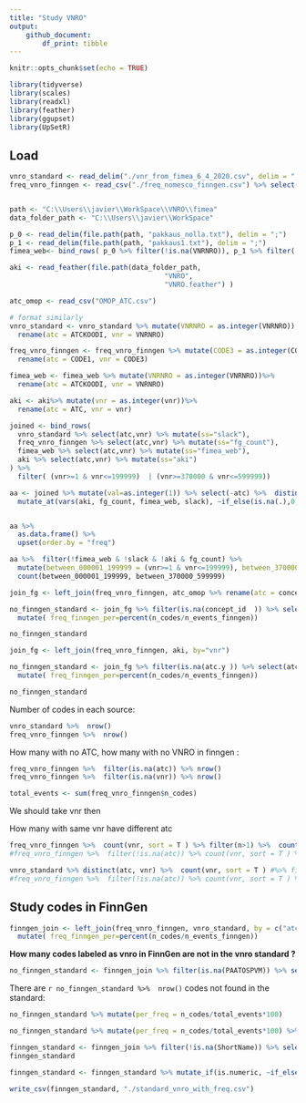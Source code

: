 ```yaml
---
title: "Study VNRO"
output: 
    github_document:
        df_print: tibble
---
```


```r
knitr::opts_chunk$set(echo = TRUE)

library(tidyverse)
library(scales)
library(readxl)
library(feather)
library(ggupset)
library(UpSetR)
```

## Load

```r
vnro_standard <- read_delim("./vnr_from_fimea_6_4_2020.csv", delim = ";")
freq_vnro_finngen <- read_csv("./freq_nomesco_finngen.csv") %>% select(-X1) 


path <- "C:\\Users\\javier\\WorkSpace\\VNRO\\fimea"
data_folder_path <- "C:\\Users\\javier\\WorkSpace"

p_0 <- read_delim(file.path(path, "pakkaus_nolla.txt"), delim = ";")
p_1 <- read_delim(file.path(path, "pakkaus1.txt"), delim = ";")
fimea_web<- bind_rows( p_0 %>% filter(!is.na(VNRNRO)), p_1 %>% filter(!is.na(VNRNRO)))

aki <- read_feather(file.path(data_folder_path,
                                      "VNRO",
                                      "VNRO.feather") )

atc_omop <- read_csv("OMOP_ATC.csv")
```



```r
# format similarly 
vnro_standard <- vnro_standard %>% mutate(VNRNRO = as.integer(VNRNRO)) %>% 
  rename(atc = ATCKOODI, vnr = VNRNRO) 

freq_vnro_finngen <- freq_vnro_finngen %>% mutate(CODE3 = as.integer(CODE3))%>% 
  rename(atc = CODE1, vnr = CODE3)

fimea_web <- fimea_web %>% mutate(VNRNRO = as.integer(VNRNRO))%>% 
  rename(atc = ATCKOODI, vnr = VNRNRO)

aki <- aki%>% mutate(vnr = as.integer(vnr))%>% 
  rename(atc = ATC, vnr = vnr)

```



```r
joined <- bind_rows(
  vnro_standard %>% select(atc,vnr) %>% mutate(ss="slack"),
  freq_vnro_finngen %>% select(atc,vnr) %>% mutate(ss="fg_count"),
  fimea_web %>% select(atc,vnr) %>% mutate(ss="fimea_web"),
  aki %>% select(atc,vnr) %>% mutate(ss="aki")
) %>% 
  filter( (vnr>=1 & vnr<=199999)  | (vnr>=370000 & vnr<=599999))
```


```r
aa <- joined %>% mutate(val=as.integer(1)) %>% select(-atc) %>%  distinct() %>% spread(ss, val )%>%
  mutate_at(vars(aki, fg_count, fimea_web, slack), ~if_else(is.na(.),0,1))


aa %>% 
  as.data.frame() %>% 
  upset(order.by = "freq")
```






```r

aa %>%  filter(!fimea_web & !slack & !aki & fg_count) %>%
  mutate(between_000001_199999 = (vnr>=1 & vnr<=199999), between_370000_599999 = (vnr>=370000 & vnr<=599999)) %>%  
  count(between_000001_199999, between_370000_599999)
```



```r
join_fg <- left_join(freq_vnro_finngen, atc_omop %>% rename(atc = concept_code), by="atc")

no_finngen_standard <- join_fg %>% filter(is.na(concept_id  )) %>% select(atc, vnr, n_codes) %>%
  mutate( freq_finngen_per=percent(n_codes/n_events_finngen))

no_finngen_standard
```

```r
join_fg <- left_join(freq_vnro_finngen, aki, by="vnr")

no_finngen_standard <- join_fg %>% filter(is.na(atc.y )) %>% select(atc.y, vnr, n_codes) %>%
  mutate( freq_finngen_per=percent(n_codes/n_events_finngen))

no_finngen_standard
```












Number of codes in each source: 
```r
vnro_standard %>%  nrow()
freq_vnro_finngen %>%  nrow()
```
How many with no ATC, how many with no VNRO in finngen :
```r
freq_vnro_finngen %>%  filter(is.na(atc)) %>% nrow()
freq_vnro_finngen %>%  filter(is.na(vnr)) %>% nrow()

total_events <- sum(freq_vnro_finngen$n_codes)
```
We should take vnr then 

How many with same vnr have different atc
```r
freq_vnro_finngen %>%  count(vnr, sort = T ) %>% filter(n>1) %>%  count(n)
#freq_vnro_finngen %>%  filter(!is.na(atc)) %>% count(vnr, sort = T ) %>% filter(n>1) %>%  count(n)
```
```r
vnro_standard %>% distinct(atc, vnr) %>%  count(vnr, sort = T ) #%>% filter(n>1) %>%  count(n)
#freq_vnro_finngen %>%  filter(!is.na(atc)) %>% count(vnr, sort = T ) %>% filter(n>1) %>%  count(n)
```


## Study codes in FinnGen

```r
finngen_join <- left_join(freq_vnro_finngen, vnro_standard, by = c("atc", "vnr")) %>%
  mutate( freq_finngen_per=percent(n_codes/n_events_finngen))
```

**How many codes labeled as vnro in FinnGen are not in the vnro standard ?**
```r
no_finngen_standard <- finngen_join %>% filter(is.na(PAATOSPVM)) %>% select(atc, vnr, n_codes) 
```

There are `r no_finngen_standard %>%  nrow()` codes not found in the standard:

```r
no_finngen_standard %>% mutate(per_freq = n_codes/total_events*100)
```



```r
no_finngen_standard %>% mutate(per_freq = n_codes/total_events*100) %>% .$per_freq %>% sum()
```



```r
finngen_standard <- finngen_join %>% filter(!is.na(ShortName)) %>% select(CodeId, n_codes, freq_finngen_per, LongName, ENGLongName, Description, HierarchyLevel, BeginningDate, ExpiringDate, LastModifiedDate)
finngen_standard
```


```r
finngen_standard <- finngen_standard %>% mutate_if(is.numeric, ~if_else(is.na(.), rep(0, length(.)), .)) 

write_csv(finngen_standard, "./standard_vnro_with_freq.csv")
```



